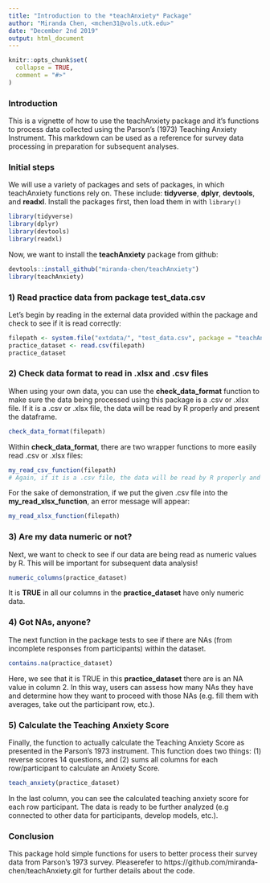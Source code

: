 ```yaml
---
title: "Introduction to the *teachAnxiety* Package"
author: "Miranda Chen, <mchen31@vols.utk.edu>"
date: "December 2nd 2019"
output: html_document
---
```


```r
knitr::opts_chunk$set(
  collapse = TRUE,
  comment = "#>"
)
```

### Introduction

This is a vignette of how to use the teachAnxiety package and it's functions to process data collected using the Parson's (1973) Teaching Anxiety Instrument. This markdown can be used as a reference for survey data processing in preparation for subsequent analyses. 


### Initial steps  
We will use a variety of packages and sets of packages, in which teachAnxiety functions rely on. These include: **tidyverse**, **dplyr**, **devtools**, and **readxl**. Install the packages first, then load them in with `library()` 

```r
library(tidyverse)
library(dplyr)
library(devtools)
library(readxl)

```

Now, we want to install the **teachAnxiety** package from github:
```r
devtools::install_github("miranda-chen/teachAnxiety")
library(teachAnxiety)
```

### 1) Read practice data from package **test_data.csv**

Let's begin by reading in the external data provided within the package and check to see if it is read correctly:
```r
filepath <- system.file("extdata/", "test_data.csv", package = "teachAnxiety")
practice_dataset <- read.csv(filepath)
practice_dataset
```

### 2) Check data format to read in .xlsx and .csv files
When using your own data, you can use the **check_data_format** function to make sure the data being processed using this package is a .csv or .xlsx file. 
If it is a .csv or .xlsx file, the data will be read by R properly and present the dataframe.

```r
check_data_format(filepath) 
```

Within **check_data_format**, there are two wrapper functions to more easily read .csv or .xlsx files:
```r
my_read_csv_function(filepath) 
# Again, if it is a .csv file, the data will be read by R properly and present the dataframe

```

For the sake of demonstration, if we put the given .csv file into the **my_read_xlsx_function**, an error message will appear:
```r

my_read_xlsx_function(filepath)
```


### 3) Are my data numeric or not?
Next, we want to check to see if our data are being read as numeric values by R. This will be important for subsequent data analysis! 

```r
numeric_columns(practice_dataset)
```

It is **TRUE** in all our columns in the **practice_dataset** have only numeric data. 


### 4) Got NAs, anyone?
The next function in the package tests to see if there are NAs (from incomplete responses from participants) within the dataset. 

```r
contains.na(practice_dataset)
```

Here, we see that it is TRUE in this **practice_dataset** there are is an NA value in column 2. In this way, users can assess how many NAs they have and determine how they want to proceed with those NAs (e.g. fill them with averages, take out the participant row, etc.).

### 5) Calculate the Teaching Anxiety Score
Finally, the function to actually calculate the Teaching Anxiety Score as presented in the Parson's 1973 instrument. This function does two things: (1) reverse scores 14 questions, and (2) sums all columns for each row/participant to calculate an Anxiety Score.

```r
teach_anxiety(practice_dataset)
```

In the last column, you can see the calculated teaching anxiety score for each row participant. The data is ready to be further analyzed (e.g connected to other data for participants, develop models, etc.).

### Conclusion
This package hold simple functions for users to better process their survey data from Parson's 1973 survey. Pleaserefer to https://github.com/miranda-chen/teachAnxiety.git for further details about the code.  
